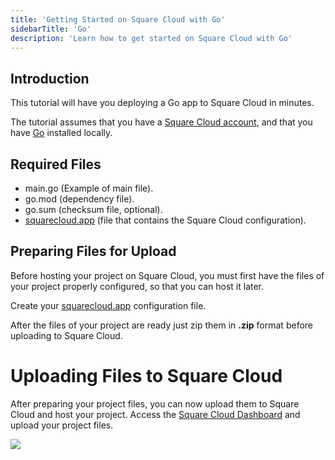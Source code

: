 ```yaml
---
title: 'Getting Started on Square Cloud with Go'
sidebarTitle: 'Go'
description: 'Learn how to get started on Square Cloud with Go'
---
```


## Introduction
This tutorial will have you deploying a Go app to Square Cloud in minutes.

The tutorial assumes that you have a [Square Cloud account](https://squarecloud.app/login), and that you have [Go](https://go.dev/doc/install) installed locally.

## Required Files
- main.go (Example of main file).
- go.mod (dependency file).
- go.sum (checksum file, optional).
- [squarecloud.app](how-to-create-your-squarecloud-configuration-file) (file that contains the Square Cloud configuration).

## Preparing Files for Upload
Before hosting your project on Square Cloud, you must first have the files of your project properly configured, so that you can host it later.

Create your [squarecloud.app](how-to-create-your-squarecloud-configuration-file) configuration file.

After the files of your project are ready just zip them in **.zip** format before uploading to Square Cloud.

# Uploading Files to Square Cloud

After preparing your project files, you can now upload them to Square Cloud and host your project.
Access the [Square Cloud Dashboard](https://squarecloud.app/dashboard/upload) and upload your project files.

<Frame>
  <img src="/images/uploading.gif" style={{ borderRadius: '0.5rem' }} />
</Frame>